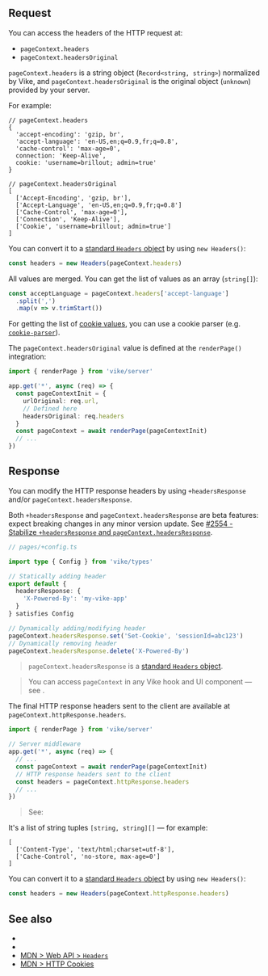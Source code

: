 
## Request

You can access the headers of the HTTP request at:

- `pageContext.headers`
- `pageContext.headersOriginal`

`pageContext.headers` is a string object (`Record<string, string>`) normalized by Vike, and `pageContext.headersOriginal` is the original object (`unknown`) provided by your server.

For example:

```json5
// pageContext.headers
{
  'accept-encoding': 'gzip, br',
  'accept-language': 'en-US,en;q=0.9,fr;q=0.8',
  'cache-control': 'max-age=0',
  connection: 'Keep-Alive',
  cookie: 'username=brillout; admin=true'
}

// pageContext.headersOriginal
[
  ['Accept-Encoding', 'gzip, br'],
  ['Accept-Language', 'en-US,en;q=0.9,fr;q=0.8']
  ['Cache-Control', 'max-age=0'],
  ['Connection', 'Keep-Alive'],
  ['Cookie', 'username=brillout; admin=true']
]
```

You can convert it to a [standard `Headers` object](https://developer.mozilla.org/en-US/docs/Web/API/Headers) by using `new Headers()`:

```ts
const headers = new Headers(pageContext.headers)
```

All values are merged. You can get the list of values as an array (`string[]`):
```ts
const acceptLanguage = pageContext.headers['accept-language']
  .split(',')
  .map(v => v.trimStart())
```

For getting the list of [cookie values](https://developer.mozilla.org/en-US/docs/Web/HTTP/Cookies), you can use a cookie parser (e.g. [`cookie-parser`](https://npmjs.com/package/cookie-parser)).

The `pageContext.headersOriginal` value is defined at the <Link href="/renderPage">`renderPage()`</Link> integration:

```ts
import { renderPage } from 'vike/server'

app.get('*', async (req) => {
  const pageContextInit = {
    urlOriginal: req.url,
    // Defined here
    headersOriginal: req.headers
  }
  const pageContext = await renderPage(pageContextInit)
  // ...
})
```


## Response

You can modify the HTTP response headers by using `+headersResponse` and/or `pageContext.headersResponse`.

<Warning>Both `+headersResponse` and `pageContext.headersResponse` are beta features: expect breaking changes in any minor version update. See [#2554 - Stabilize `+headersResponse` and `pageContext.headersResponse`](https://github.com/vikejs/vike/issues/2554).</Warning>


```ts
// pages/+config.ts

import type { Config } from 'vike/types'

// Statically adding header
export default {
  headersResponse: {
    'X-Powered-By': 'my-vike-app'
  }
} satisfies Config
```

```ts
// Dynamically adding/modifying header
pageContext.headersResponse.set('Set-Cookie', 'sessionId=abc123')
// Dynamically removing header
pageContext.headersResponse.delete('X-Powered-By')
```

> `pageContext.headersResponse` is a [standard `Headers` object](https://developer.mozilla.org/en-US/docs/Web/API/Headers).

> You can access `pageContext` in any Vike hook and UI component — see <Link href="/pageContext" />.

The final HTTP response headers sent to the client are available at `pageContext.httpResponse.headers`.

```ts
import { renderPage } from 'vike/server'

// Server middleware
app.get('*', async (req) => {
  // ...
  const pageContext = await renderPage(pageContextInit)
  // HTTP response headers sent to the client
  const headers = pageContext.httpResponse.headers
  // ...
})
```

> See: <Link href="/renderPage" />

It's a list of string tuples `[string, string][]` — for example:

```json5
[
  ['Content-Type', 'text/html;charset=utf-8'],
  ['Cache-Control', 'no-store, max-age=0']
]
```

You can convert it to a [standard `Headers` object](https://developer.mozilla.org/en-US/docs/Web/API/Headers) by using `new Headers()`:

```ts
const headers = new Headers(pageContext.httpResponse.headers)
```

## See also

- <Link href="/renderPage" />
- <Link href="/pageContext" />
- [MDN > Web API > `Headers`](https://developer.mozilla.org/en-US/docs/Web/API/Headers)
- [MDN > HTTP Cookies](https://developer.mozilla.org/en-US/docs/Web/HTTP/Cookies)
